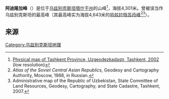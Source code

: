 {{Infobox mountain
| name = 阿迪隆加峰
| other_name = гора Аделунга, Adelunga Toghi
| Photo = Пик_Аделунга,_4301,_Пскемский_хребет,_Узбекистан.JPG
| Photo_size = 300px
| Caption = 
| Elevation_m = 4301
| elevation_ref = 
| Prominence_m = 
| prominence_ref = 
| Listing = 
| range = [[Pskem_Mountains|Pskem Mountains]]
| location = [[乌兹别克斯坦|乌兹别克斯坦]][[塔什干州|塔什干州]]
| map = Uzbekistan
| map_caption = 在乌兹别克斯坦的位置
| map_size = 260
| label_position = 
| region_code = UZ
| lat_d = 42 | lat_m = 07 | lat_s = | lat_NS = N
| long_d = 70 | long_m = 58 | long_s =  | long_EW = E
| coordinates_ref = 
| first_ascent =
| easiest_route = 
}}
'''阿迪隆加峰'''（{{lang-ru|Гора Аделунга}}）是位于[[乌兹别克斯坦|乌兹别克斯坦]][[塔什干州|塔什干州]]的山峰<ref>[http://mytashkent.uz/wp-content/uploads/2008/03/tasobl.jpg Physical map of Tashkent Province, Uzgeodezkadastr, Tashkent, 2002] {{Wayback|url=http://mytashkent.uz/wp-content/uploads/2008/03/tasobl.jpg |date=20160303222518 }} (low resolution)</ref>，海拔4,301米。曾被误当作乌兹别克斯坦的最高峰（其最高峰实为海拔4,643米的[[哈兹拉特苏丹峰|哈兹拉特苏丹峰]]<ref>''Atlas of the Soviet Central Asian Republics'', Geodesy and Cartography Authority, Moscow, 1988, in Russian.</ref><ref>Administrative map of the Republic of Uzbekistan, State Committee of Land Resources, Geodesy, Cartography, and State Cadastre, Tashkent, 2007.</ref>）。

==来源==
{{reflist}}

[[Category:乌兹别克斯坦地理|Category:乌兹别克斯坦地理]]
{{Uzbekistan-geo-stub}}